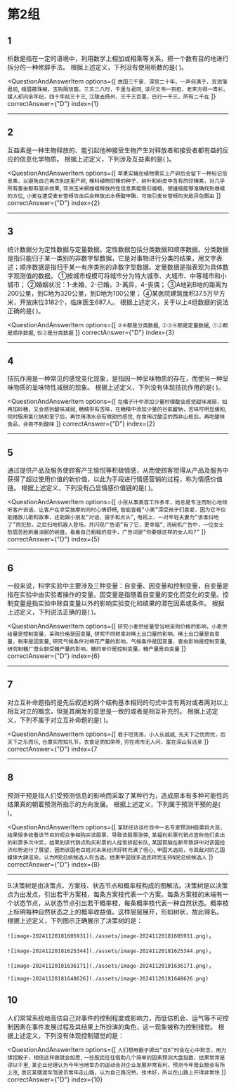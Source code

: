 
<AnswerCard/>

# 第2组

## 1
析数是指在一定的语境中，利用数学上相加或相乘等关系，把一个数有目的地进行拆分的一种修辞手法。
根据上述定义，下列没有使用析数的是(     )。

<QuestionAndAnswerItem
    options={[
        `故国三千里，深宫二十年。一声何满子，双泪落君前`,
        `蛾眉蔽珠械，玉钩隔琐窗。三五二八时，千里与君同`,
        `读尽文书一百担，老来方得一青衫。媒人却问余年纪，四十年前三十三`,
        `江陵去扬州，三千三百里。已行一千三，所有二千在`
    ]}
    correctAnswer={"D"}
    index={1}
>

</QuestionAndAnswerItem>

---

## 2
互益素是一种生物释放的、能引起他种接受生物产生对释放者和接受者都有益的反应的信息化学物质。
根据上述定义，下列涉及互益素的是(     )。

<QuestionAndAnswerItem
    options={[
        `苹果实蝇在植物果实上产卵后会留下一种标记信息素，以避免自己再次到这里产卵`,
        `楝科植物印楝的种子、树叶和树皮中含有的印楝素，对几乎所有害虫都有驱杀效果`,
        `亚洲玉米螟雌蛾释放的性信息素能吸引雄蛾，使雄蛾能够准确找到雌蛾的方位`,
        `小麦在遭受麦长管蚜攻击后会释放出水杨酸甲酯，可吸引麦长管蚜的天敌异色瓢虫`
    ]}
    correctAnswer={"D"}
    index={2}
>

</QuestionAndAnswerItem>

---

## 3
统计数据分为定性数据与定量数据。定性数据包括分类数据和顺序数据。分类数据是指只能归于某一类别的非数字型数据，它是对事物进行分类的结果，用文字表述；顺序数据是指归于某一有序类别的非数字型数据。定量数据是指表现为具体数字观测值的数据。
①按城市规模可将城市分为特大城市、大城市、中等城市和小城市；
②婚姻状况：1-未婚，2-已婚，3-离异，4-丧偶；
③A地到B地的距离为200公里，到C地为320公里，到D地为100公里；
④某医院建筑面积37.5万平方米，开放床位3182个，临床医生687人。
根据上述定义，关于以上4组数据的说法正确的是(     )。

<QuestionAndAnswerItem
    options={[
        `②④都是分类数据`,
        `②③④都是定量数据`,
        `①②都是顺序数据`,
        `仅②是分类数据`
    ]}
    correctAnswer={"D"}
    index={3}
>

</QuestionAndAnswerItem>

---

## 4
拮抗作用是一种常见的感觉变化现象，是指因一种呈味物质的存在，而使另一种呈味物质的呈味特性减弱的现象。
根据上述定义，下列没有体现拮抗作用的是(     )。

<QuestionAndAnswerItem
    options={[
        `在橘子汁中添加少量柠檬酸会感觉甜味减弱，如再加砂糖，又会感到酸味减弱`,
        `糖精带有苦味，在糖精中添加少量的谷氨酸钠，苦味可明显缓和`,
        `同时服用氯化钠和奎宁后，再饮用清水会有微甜的感觉`,
        `在食用过酸涩的西非山榄后，再吃酸味食品，会尝不到酸味`
    ]}
    correctAnswer={"D"}
    index={2}
>

</QuestionAndAnswerItem>

---

## 5
通过提供产品及服务使顾客产生愉悦等积极情感，从而使顾客觉得从产品及服务中获得了超过使用价值的新价值，以此为手段进行情感营销的过程，称为情感价值链。
根据上述定义，下列没有凸显情感价值链的是(      )。

<QuestionAndAnswerItem
    options={[
        `小张从事美容工作多年，她总是专注而耐心地倾听客户说话，让客户在享受按摩的同时心情舒畅`,
        `智能音箱“小美”深受孩子们喜爱，因为它不仅能播放儿歌和故事，还能跟小朋友“对话、握手和点头”`,
        `电视上，一对年轻夫妻为“该谁扫地了”而犯愁，之后扫地机器人登场，并闪现广告语“有了它，更幸福”`,
        `洗碗机广告中，一位女士愁眉苦脸刷着油腻的碗盘，看着自己粗糙的双手，广告词是“你要做这样的女人吗?”`
    ]}
    correctAnswer={"D"}
    index={5}
>

</QuestionAndAnswerItem>

---

## 6
一般来说，科学实验中主要涉及三种变量：自变量、因变量和控制变量，自变量是指在实验中由实验者操作的变量。因变量是指随着自变量的变化而变化的变量。控制变量是指实验中除自变量以外的影响实验变化和结果的潜在因素或条件。
根据上述定义，下列说法正确的是(    )。

<QuestionAndAnswerItem
    options={[
        `研究小麦供给量受当地采购价格的影响，小麦供给量是控制变量，采购价格是因变量`,
        `研究不同税率对稀土出口量的影响，稀土出口量是自变量，税率是因变量`,
        `研究气候条件对棉花产量的影响，气候条件是因变量，害虫影响是控制变量`,
        `研究制糖厂营业额受糖产量的影响，糖的单价是控制变量，糖产量是自变量`
    ]}
    correctAnswer={"D"}
    index={6}
>

</QuestionAndAnswerItem>

---

## 7
对立互补命题指的是先后叙述的两个结构基本相同的句式中含有两对或者两对以上相互对立的概念，但是其阐发的意思是一致的或者是相互补充的。
根据上述定义，下列不属于对立互补命题的是(     )。

<QuestionAndAnswerItem
    options={[
        `君子坦荡荡，小人长戚戚`,
        `先天下之忧而忧，后天下之乐而乐`,
        `仓廪实而知礼节，衣食足而知荣辱`,
        `穷在闹市无人问，富在深山有远亲`
    ]}
    correctAnswer={"D"}
    index={7
>

</QuestionAndAnswerItem>

---

## 8
预测干预是指人们受预测信息的影响而采取了某种行为，造成原本有多种可能性的结果真的朝着预测所指示的方向发展。
根据上述定义，下列属于预测干预的是(     )。

<QuestionAndAnswerItem
    options={[
        `某财经访谈栏目中一名专家预测H股票将大涨，结果很多收看该节目的观众争相购买该股票，导致该股票涨停`,
        `某福利彩票代销点宣称他们卖出的彩票多次中奖，结果到该代销点购买彩票的人经常排起长队`,
        `某国首脑在新年致辞中对该国经济形势进行了展望，因而该国老百姓对未来经济好转充满了信心`,
        `甲国大选前，与其敌对的乙国媒体大肆渲染，认为M党总统候选人将当选，结果甲国很多选民转而支持N党总统候选人`
    ]}
    correctAnswer={"D"}
    index={8}
>

</QuestionAndAnswerItem>

---

9.决策树是由决策点、方案枝、状态节点和概率枝构成的图解法。决策树是以决策点为出发点，引出若干方案枝，每条方案枝代表一个方案。每条方案枝的末端有一个状态节点，从状态节点引出若干概率枝，每条概率枝代表一种自然状态。概率枝上标明每种自然状态之上的概率收益值。这样层层展开，形如树状，故此得名。
根据上述定义，下列图示正确展示了决策树的是：

`![image-20241120181605931](./assets/image-20241120181605931.png)`，

`![image-20241120181625344](./assets/image-20241120181625344.png)`，

`![image-20241120181636171](./assets/image-20241120181636171.png)`，

`![image-20241120181648626](./assets/image-20241120181648626.png)`

## 10
人们常常系统地高估自己对事件的控制程度或影响力，而低估机会、运气等不可控制因素在事件发展过程及其结果上所扮演的角色，这一现象被称为控制错觉。
根据上述定义，下列没有体现控制错觉的是：

<QuestionAndAnswerItem
    options={[
        `人们想用骰子掷出“双6”时会在心中默念，用力揉捏骰子，相信这样做就会如愿`,
        `一些股民往往借助几个简单的因素预测大盘指数，结果常常是谬以千里`,
        `某企业经理认为今年当地举办的运动会对企业发展非常有利，预测今年营业额会有所上涨`,
        `景区某摆渡车驾驶员常年走山路，认为自己路况熟、技术好，所以在山路上开得非常快`
    ]}
    correctAnswer={"D"}
    index={10}
>

</QuestionAndAnswerItem>
